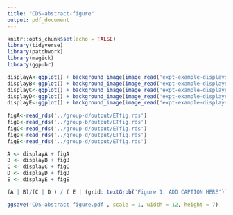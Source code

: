 ```yaml
---
title: "CDS-abstract-figure"
output: pdf_document
---
```


```r
knitr::opts_chunk$set(echo = FALSE)
library(tidyverse)
library(patchwork)
library(magick)
library(ggpubr)
```


```r

displayA<-ggplot() + background_image(image_read('expt-example-displays/expt-example-displays.001.jpeg'))+coord_fixed() + ggtitle('A')
displayB<-ggplot() + background_image(image_read('expt-example-displays/expt-example-displays.002.jpeg'))+coord_fixed() + ggtitle('B')
displayC<-ggplot() + background_image(image_read('expt-example-displays/expt-example-displays.003.jpeg'))+coord_fixed() + ggtitle('C')
displayD<-ggplot() + background_image(image_read('expt-example-displays/expt-example-displays.004.jpeg'))+coord_fixed() + ggtitle('D')
displayE<-ggplot() + background_image(image_read('expt-example-displays/expt-example-displays.005.jpeg'))+coord_fixed() + ggtitle('E')
  
figA<-read_rds('../group-d/output/ETfig.rds')
figB<-read_rds('../group-b/output/ETfig.rds')
figC<-read_rds('../group-d/output/ETfig.rds')
figD<-read_rds('../group-d/output/ETfig.rds')
figE<-read_rds('../group-d/output/ETfig.rds')

```

```r
A <- displayA + figA 
B <- displayB + figB 
C <- displayC + figC 
D <- displayD + figD 
E <- displayE + figE 

```

```r
(A | B)/(C | D ) / ( E | (grid::textGrob('Figure 1. ADD CAPTION HERE')) ) 
```


```r
ggsave('CDS-abstract-figure.pdf', scale = 1, width = 12, height = 7)

```

